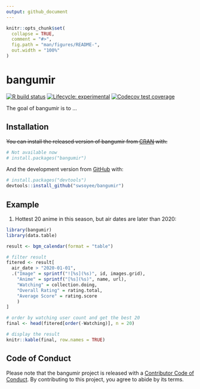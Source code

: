 ```yaml
---
output: github_document
---
```


<!-- README.md is generated from README.Rmd. Please edit that file -->

```r
knitr::opts_chunk$set(
  collapse = TRUE,
  comment = "#>",
  fig.path = "man/figures/README-",
  out.width = "100%"
)
```

# bangumir

<!-- badges: start -->
[![R build status](https://github.com/swsoyee/bangumir/workflows/R-CMD-check/badge.svg)](https://github.com/swsoyee/bangumir/actions)
[![Lifecycle: experimental](https://img.shields.io/badge/lifecycle-experimental-orange.svg)](https://www.tidyverse.org/lifecycle/#experimental)
[![Codecov test coverage](https://codecov.io/gh/swsoyee/bangumir/branch/master/graph/badge.svg?token=WU6UMG8S4C)](https://codecov.io/gh/swsoyee/bangumir)
<!-- badges: end -->

The goal of bangumir is to ...

## Installation

~~You can install the released version of bangumir from [CRAN](https://CRAN.R-project.org) with:~~

``` r
# Not available now
# install.packages("bangumir")
```

And the development version from [GitHub](https://github.com/) with:

``` r
# install.packages("devtools")
devtools::install_github("swsoyee/bangumir")
```
## Example

1. Hottest 20 anime in this season, but air dates are later than 2020:

```r
library(bangumir)
library(data.table)

result <- bgm_calendar(format = "table")

# filter result
fitered <- result[
  air_date > "2020-01-01",
  .("Image" = sprintf("![%s](%s)", id, images.grid),
    "Anime" = sprintf("[%s](%s)", name, url),
    "Watching" = collection.doing,
    "Overall Rating" = rating.total,
    "Average Score" = rating.score
    )
]

# order by watching user count and get the best 20
final <- head(fitered[order(-Watching)], n = 20)

# display the result
knitr::kable(final, row.names = TRUE)
```

## Code of Conduct

Please note that the bangumir project is released with a [Contributor Code of Conduct](https://contributor-covenant.org/version/2/0/CODE_OF_CONDUCT.html). By contributing to this project, you agree to abide by its terms.
